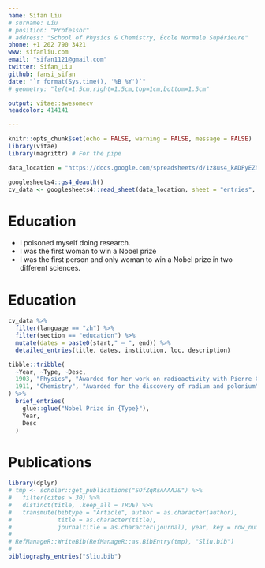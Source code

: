 ```yaml
---
name: Sifan Liu
# surname: Liu
# position: "Professor"
# address: "School of Physics & Chemistry, École Normale Supérieure"
phone: +1 202 790 3421
www: sifanliu.com
email: "sifan1121@gmail.com"
twitter: Sifan_Liu
github: fansi_sifan
date: "`r format(Sys.time(), '%B %Y')`"
# geometry: "left=1.5cm,right=1.5cm,top=1cm,bottom=1.5cm"

output: vitae::awesomecv
headcolor: 414141

---
```


```r
knitr::opts_chunk$set(echo = FALSE, warning = FALSE, message = FALSE)
library(vitae)
library(magrittr) # For the pipe

data_location = "https://docs.google.com/spreadsheets/d/1z8us4_kADFyEZNinN_Ci_yrcyJwhcmXIRJPMXqcsBLo"  

googlesheets4::gs4_deauth()
cv_data <- googlesheets4::read_sheet(data_location, sheet = "entries", skip = 1, col_types = "c") 
```

# Education

 * I poisoned myself doing research.
 * I was the first woman to win a Nobel prize
 * I was the first person and only woman to win a Nobel prize in two different sciences.

# Education

```r
cv_data %>% 
  filter(language == "zh") %>%
  filter(section == "education") %>% 
  mutate(dates = paste0(start," — ", end)) %>% 
  detailed_entries(title, dates, institution, loc, description)
```


```r
tibble::tribble(
  ~Year, ~Type, ~Desc,
  1903, "Physics", "Awarded for her work on radioactivity with Pierre Curie and Henri Becquerel",
  1911, "Chemistry", "Awarded for the discovery of radium and polonium"
) %>% 
  brief_entries(
    glue::glue("Nobel Prize in {Type}"),
    Year, 
    Desc
  )
```

# Publications

```r
library(dplyr)
# tmp <- scholar::get_publications("SOfZqRsAAAAJ&") %>% 
#   filter(cites > 30) %>% 
#   distinct(title, .keep_all = TRUE) %>%
#   transmute(bibtype = "Article", author = as.character(author),
#             title = as.character(title),
#             journaltitle = as.character(journal), year, key = row_number()) 
# 
# RefManageR::WriteBib(RefManageR::as.BibEntry(tmp), "Sliu.bib")
# 
bibliography_entries("Sliu.bib")
```

